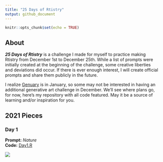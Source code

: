 ```yaml
---
title: "25 Days of Rtistry"
output: github_document
---
```


```r
knitr::opts_chunk$set(echo = TRUE)
```

## About

***25 Days of Rtistry*** is a challenge I made for myself to practice making Rtistry from December 1st to December 25th. 
While a list of prompts were initially created at the beginning of the challenge, some creative liberties and deviations did occur.
If there is ever enough interest, I will create official prompts and share them publicly in the future.

I realize [Genuary](https://genuary.art) is in January, so some may not be interested in having an additional generative art challenge in December. We'll see where plans go, for now, here's my repository with all code featured. May it be a source of learning and/or inspiration for you.

## 2021 Pieces

### Day 1
**Prompt:** *Nature* <br>
**Code:** [Day1.R](Submissions/2021-12-01/Day 1.R)

![](Submissions/2021-12-01/Mountains.PNG)



